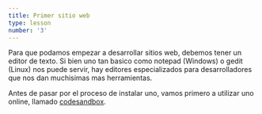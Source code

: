 ```yaml
---
title: Primer sitio web
type: lesson
number: '3'
---
```


Para que podamos empezar a desarrollar sitios web, debemos tener un editor de texto. Si bien uno tan basico como notepad (Windows) o gedit (Linux) nos puede servir, hay editores especializados para desarrolladores que nos dan muchisimas mas herramientas.

Antes de pasar por el proceso de instalar uno, vamos primero a utilizar uno online, llamado <a href="https://codesandbox.io/">codesandbox</a>.
